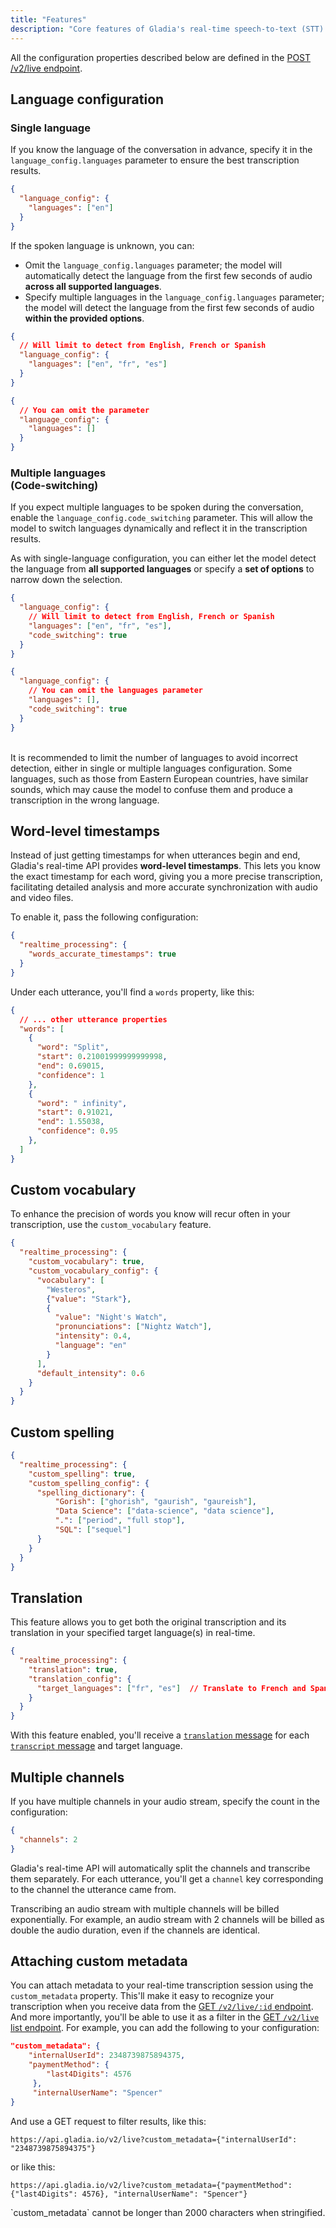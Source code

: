 ```yaml
---
title: "Features"
description: "Core features of Gladia's real-time speech-to-text (STT) API "
---
```



<Note>All the configuration properties described below are defined in the [POST /v2/live endpoint](/api-reference/v2/live/init).</Note>

## Language configuration

### Single language

If you know the language of the conversation in advance, specify it in the `language_config.languages` parameter to ensure the best transcription results.

```json
{
  "language_config": {
    "languages": ["en"]
  }
}
```

If the spoken language is unknown, you can:
- Omit the `language_config.languages` parameter; the model will automatically detect the language from the first few seconds of audio **across all supported languages**.
- Specify multiple languages in the `language_config.languages` parameter; the model will detect the language from the first few seconds of audio **within the provided options**.

<CodeGroup>

```json Limited options
{
  // Will limit to detect from English, French or Spanish
  "language_config": {
    "languages": ["en", "fr", "es"]
  }
}
```

```json All languages
{
  // You can omit the parameter
  "language_config": {
    "languages": []
  }
}
```

</CodeGroup>

### Multiple languages <br/>(Code-switching)

If you expect multiple languages to be spoken during the conversation, enable the `language_config.code_switching` parameter. This will allow the model to switch languages dynamically and reflect it in the transcription results.

As with single-language configuration, you can either let the model detect the language from **all supported languages** or specify a **set of options** to narrow down the selection.

<CodeGroup>

```json Limited options
{
  "language_config": {
    // Will limit to detect from English, French or Spanish
    "languages": ["en", "fr", "es"],
    "code_switching": true
  }
}
```

```json All languages
{
  "language_config": {
    // You can omit the languages parameter
    "languages": [],
    "code_switching": true
  }
}
```

</CodeGroup>

<br/>

<Tip>
It is recommended to limit the number of languages to avoid incorrect detection, either in single or multiple languages configuration. Some languages, such as those from Eastern European countries, have similar sounds, which may cause the model to confuse them and produce a transcription in the wrong language.
</Tip>

## Word-level timestamps

Instead of just getting timestamps for when utterances begin and end, Gladia's real-time API provides **word-level timestamps**. This lets you know the exact timestamp for each word,  giving you a more precise transcription, facilitating detailed analysis and more accurate synchronization with audio and video files.

To enable it, pass the following configuration:

```json
{
  "realtime_processing": {
    "words_accurate_timestamps": true
  }
}
```

Under each utterance, you'll find a `words` property, like this:

```json
{
  // ... other utterance properties
  "words": [
    {
      "word": "Split",
      "start": 0.21001999999999998,
      "end": 0.69015,
      "confidence": 1
    },
    {
      "word": " infinity",
      "start": 0.91021,
      "end": 1.55038,
      "confidence": 0.95
    },
  ]
}
```

## Custom vocabulary

To enhance the precision of words you know will recur often in your transcription, use the `custom_vocabulary` feature.<br />

```json
{
  "realtime_processing": {
    "custom_vocabulary": true,
    "custom_vocabulary_config": {
      "vocabulary": [
        "Westeros", 
        {"value": "Stark"}, 
        { 
          "value": "Night's Watch",
          "pronunciations": ["Nightz Watch"],
          "intensity": 0.4,
          "language": "en"
        }
      ],
      "default_intensity": 0.6
    }
  }
}
```
<CustomVocabularyInputDescription />

## Custom spelling
<CustomSpellingStartDescription/>

```json request data
{
  "realtime_processing": {
    "custom_spelling": true,
    "custom_spelling_config": {
      "spelling_dictionary": {
          "Gorish": ["ghorish", "gaurish", "gaureish"],
          "Data Science": ["data-science", "data science"],
          ".": ["period", "full stop"],
          "SQL": ["sequel"]
      }
    }
  }
}
```
<CustomSpellingEndDescription/>


## Translation

This feature allows you to get both the original transcription and its translation in your specified target language(s) in real-time.

```json
{
  "realtime_processing": {
    "translation": true,
    "translation_config": {
      "target_languages": ["fr", "es"]  // Translate to French and Spanish
    }
  }
}
```

With this feature enabled, you'll receive a [`translation` message](/api-reference/v2/live/message/translation) for each [`transcript` message](/api-reference/v2/live/message/transcript) and target language.

## Multiple channels

If you have multiple channels in your audio stream, specify the count in the configuration:

```json
{
  "channels": 2
}
```

Gladia's real-time API will automatically split the channels and transcribe them separately.
For each utterance, you'll get a `channel` key corresponding to the channel the utterance came from.

<Warning>
  Transcribing an audio stream with multiple channels will be billed exponentially. For example, an audio stream with 2 channels will be billed as double the audio duration, even if the channels are identical.
</Warning>

## Attaching custom metadata

You can attach metadata to your real-time transcription session using the `custom_metadata` property. This'll make it easy to recognize your transcription when you receive data from the [GET `/v2/live/:id` endpoint](/api-reference/v2/live/get). And more importantly, you'll be able to use it as a filter in the [GET `/v2/live` list endpoint](/api-reference/v2/live/list).
For example, you can add the following to your configuration:

```json
"custom_metadata": {
    "internalUserId": 2348739875894375,
    "paymentMethod": {
        "last4Digits": 4576
     },
     "internalUserName": "Spencer"
}
```

And use a GET request to filter results, like this:

```
https://api.gladia.io/v2/live?custom_metadata={"internalUserId": "2348739875894375"}
```

or like this:

```
https://api.gladia.io/v2/live?custom_metadata={"paymentMethod": {"last4Digits": 4576}, "internalUserName": "Spencer"}
```

<Warning>
  `custom_metadata` cannot be longer than 2000 characters when stringified.
</Warning>